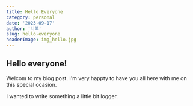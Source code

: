 ```yaml
---
title: Hello Everyone
category: personal
date: '2023-09-17'
author: '니꼬'
slug: hello-everyone
headerImage: img_hello.jpg
---
```


## Hello everyone!

Welcom to my blog post. I'm very happty to have you all here with me on this special ocasion.

I wanted to write something a little bit logger.